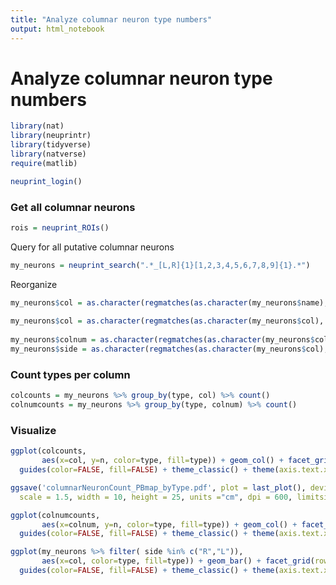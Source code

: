 ```yaml
---
title: "Analyze columnar neuron type numbers"
output: html_notebook
---
```

# Analyze columnar neuron type numbers
```r
library(nat)
library(neuprintr)
library(tidyverse)
library(natverse)
require(matlib)
```

```r
neuprint_login()
```


### Get all columnar neurons

```r
rois = neuprint_ROIs()
```

Query for all putative columnar neurons
```r
my_neurons = neuprint_search(".*_[L,R]{1}[1,2,3,4,5,6,7,8,9]{1}.*")
```

Reorganize
```r
my_neurons$col = as.character(regmatches(as.character(my_neurons$name), gregexpr("_[L,R]{1}[1,2,3,4,5,6,7,8,9]{1}",
                                                                                 as.character(my_neurons$name))))
my_neurons$col = as.character(regmatches(as.character(my_neurons$col), gregexpr("[L,R]{1}[1,2,3,4,5,6,7,8,9]{1}",
                                                                                as.character(my_neurons$col))))
my_neurons$colnum = as.character(regmatches(as.character(my_neurons$col), gregexpr("[1,2,3,4,5,6,7,8,9]{1}", as.character(my_neurons$col))))
my_neurons$side = as.character(regmatches(as.character(my_neurons$col), gregexpr("[L,R]{1}", as.character(my_neurons$col))))

```


### Count types per column
```r
colcounts = my_neurons %>% group_by(type, col) %>% count()
colnumcounts = my_neurons %>% group_by(type, colnum) %>% count()
```


### Visualize
```r
ggplot(colcounts, 
       aes(x=col, y=n, color=type, fill=type)) + geom_col() + facet_grid(rows = vars(type),  scales="free") +
  guides(color=FALSE, fill=FALSE) + theme_classic() + theme(axis.text.x = element_text(angle = 90))

ggsave('columnarNeuronCount_PBmap_byType.pdf', plot = last_plot(), device='pdf', path = "../neuprintR_analysis_plots/",
  scale = 1.5, width = 10, height = 25, units ="cm", dpi = 600, limitsize = TRUE)
```

```r
ggplot(colnumcounts, 
       aes(x=colnum, y=n, color=type, fill=type)) + geom_col() + facet_grid(rows = vars(type),  scales="free") +
  guides(color=FALSE, fill=FALSE) + theme_classic() + theme(axis.text.x = element_text(angle = 90))
```

```r
ggplot(my_neurons %>% filter( side %in% c("R","L")), 
       aes(x=col, color=type, fill=type)) + geom_bar() + facet_grid(rows = vars(side),  scales="free") +
  guides(color=FALSE, fill=FALSE) + theme_classic() + theme(axis.text.x = element_text(angle = 90))
```